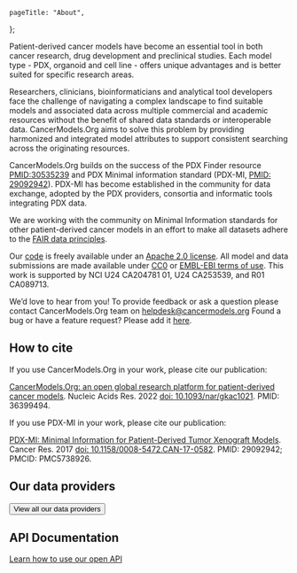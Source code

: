 
[comment]: # "Metadata"
[comment]: # "Page title = h1 in banner"

	pageTitle: "About",
};

[comment]: # "Page content below"
[comment]: # "Can include html tags"

Patient-derived cancer models have become an essential tool in both cancer research, drug development and preclinical studies. Each model type - PDX, organoid and cell line - offers unique advantages and is better suited for specific research areas.

Researchers, clinicians, bioinformaticians and analytical tool developers face the challenge of navigating a complex landscape to find suitable models and associated data across multiple commercial and academic resources without the benefit of shared data standards or interoperable data. CancerModels.Org aims to solve this problem by providing harmonized and integrated model attributes to support consistent searching across the originating resources.

CancerModels.Org builds on the success of the PDX Finder resource [PMID:30535239](https://pubmed.ncbi.nlm.nih.gov/30535239/) and PDX Minimal information standard (PDX-MI, [PMID: 29092942](https://pubmed.ncbi.nlm.nih.gov/29092942/)). PDX-MI has become established in the community for data exchange, adopted by the PDX providers, consortia and informatic tools integrating PDX data.

We are working with the community on Minimal Information standards for other patient-derived cancer models in an effort to make all datasets adhere to the [FAIR data principles](https://www.go-fair.org/fair-principles/).

Our [code](https://github.com/PDCMFinder) is freely available under an [Apache 2.0 license](https://www.apache.org/licenses/LICENSE-2.0). All model and data submissions are made available under [CC0](https://creativecommons.org/share-your-work/public-domain/cc0/) or [EMBL-EBI terms of use](https://www.ebi.ac.uk/about/terms-of-use). This work is supported by NCI U24 CA204781 01, U24 CA253539, and R01 CA089713.

We’d love to hear from you!
To provide feedback or ask a question please contact CancerModels.Org team on [helpdesk@cancermodels.org](mailto:helpdesk@cancermodels.org)
Found a bug or have a feature request? Please add it <a href="https://github.com/PDCMFinder/cancer-models/issues" target="_blank" rel="noopener noreferrer">here</a>.

## How to cite

If you use CancerModels.Org in your work, please cite our publication:

[CancerModels.Org: an open global research platform for patient-derived cancer models](https://academic.oup.com/nar/advance-article/doi/10.1093/nar/gkac1021/6833240). Nucleic Acids Res. 2022 [doi: 10.1093/nar/gkac1021](https://doi.org/10.1093/nar/gkac1021). PMID: 36399494.

If you use PDX-MI in your work, please cite our publication:

[PDX-MI: Minimal Information for Patient-Derived Tumor Xenograft Models](https://aacrjournals.org/cancerres/article/77/21/e62/662594/PDX-MI-Minimal-Information-for-Patient-Derived). Cancer Res. 2017 [doi: 10.1158/0008-5472.CAN-17-0582](https://doi.org/10.1158/0008-5472.CAN-17-0582). PMID: 29092942; PMCID: PMC5738926.

## Our data providers

[comment]: # "Do not format this component into multiple lines"

<Button color="dark" priority="primary" htmlTag="a" href="/about/providers" className="mt-0">View all our data providers</Button>

## API Documentation

[Learn how to use our open API](https://documenter.getpostman.com/view/6493399/2s8ZDbX1e7)

[comment]: # "End page content - do not edit below this line"

